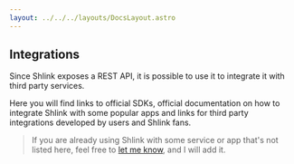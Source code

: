 ```yaml
---
layout: ../../../layouts/DocsLayout.astro
---
```




## Integrations

Since Shlink exposes a REST API, it is possible to use it to integrate it with third party services.

Here you will find links to official SDKs, official documentation on how to integrate Shlink with some popular apps and links for third party integrations developed by users and Shlink fans.

<DocsTableOfContents parentLink="/documentation/integrations" />

> If you are already using Shlink with some service or app that's not listed here, feel free to [let me know](https://github.com/shlinkio/shlink.io/issues/new), and I will add it.

